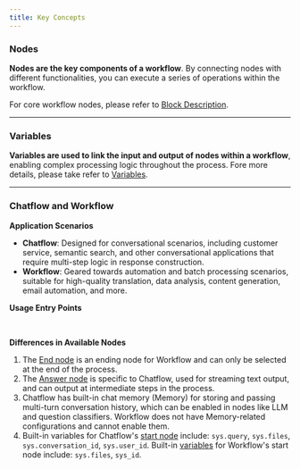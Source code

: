 ```yaml
---
title: Key Concepts
---
```



### Nodes

**Nodes are the key components of a workflow**. By connecting nodes with different functionalities, you can execute a series of operations within the workflow.

For core workflow nodes, please refer to [Block Description](node/).

***

### Variables

**Variables are used to link the input and output of nodes within a workflow**, enabling complex processing logic throughout the process. Fore more details, please take refer to [Variables](variables.md).

***

### Chatflow and Workflow

**Application Scenarios**

* **Chatflow**: Designed for conversational scenarios, including customer service, semantic search, and other conversational applications that require multi-step logic in response construction.
* **Workflow**: Geared towards automation and batch processing scenarios, suitable for high-quality translation, data analysis, content generation, email automation, and more.

**Usage Entry Points**

<div class="image-side-by-side">
  <img
src="https://assets-docs.dify.ai/2024/12/befca8ff01ac5dccf4d32bcab08b8a11.png"
className="mx-auto"
alt=""
/>
  <img
src="https://assets-docs.dify.ai/2024/12/56521297208916676acaf1c59e968e41.png"
className="mx-auto"
alt=""
/>
</div>

**Differences in Available Nodes**

1. The [End node](node/end.md) is an ending node for Workflow and can only be selected at the end of the process.
2. The [Answer node](node/answer.md) is specific to Chatflow, used for streaming text output, and can output at intermediate steps in the process.
3. Chatflow has built-in chat memory (Memory) for storing and passing multi-turn conversation history, which can be enabled in nodes like LLM and question classifiers. Workflow does not have Memory-related configurations and cannot enable them.
4. Built-in variables for Chatflow's [start node](node/start.md) include: `sys.query`, `sys.files`, `sys.conversation_id`, `sys.user_id`. Built-in [variables](variables.md) for Workflow's start node include: `sys.files`, `sys_id`.
